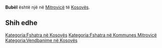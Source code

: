 {{Fshat në 
 | Emri                = Bubël
 | EmriAlt                = 
 | NAME_SHORT_FORM=      
 | NAME_GENERIC=      
 | NAME_SORT_NAME_RO=      BUBEL
 | FULL_NAME_RO = Bubël
 | FULL_NAME_ND_RO=Bubel
 | SORT_NAME_RG=BUBEL
 | FULL_NAME_RG=Bubël
 | FULL_NAME_ND_RG=Bubel
 | SRP_NAME_SHORT_FORM=      
 | SRP_NAME_GENERIC=      
 | SRP_NAME_SORT_NAME_RO=      
 | SRP_FULL_NAME_RO = 
 | SRP_FULL_NAME_ND_RO=
 | SRP_SORT_NAME_RG=
 | SRP_FULL_NAME_RG=
 | SRP_FULL_NAME_ND_RG=
 | Emri (Rasa dhanore) = 
 | Figura              = 
 | Shteti              = Kosovo
 | Komuna              = Mitrovicë
 | Kodi postar         = 
 | Sipërfaqja          = 

 | Popullsia           = 

 | Regj. i popullsisë  = 
 | Dend. e popullsisë  = 
 | Faqja zyrtare       = 
 <!--- Koordinatat ----> 
 | Gjerësia            = 42.523611
 | Gjatësia            = 20.652222
 | Lartësia            = 
}}
'''Bubël''' është një [[]] në [[Mitrovicë]] të [[Kosovës]].

<!-- == Gjeografia == -->
<!-- == Historia == -->
<!-- == Demografia == -->
== Shih edhe ==
{{Komuna Mitrovicë}}
{{Kosovo-Administrata-Cung}}

[[Kategoria:Fshatra në Kosovës]]
[[Kategoria:Fshatra në Kommunes Mitrovicë]]
[[Kategoria:Vendbanime në Kosovës]]